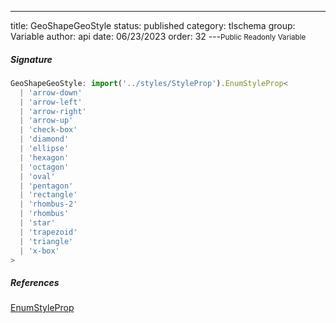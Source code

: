 ---
title: GeoShapeGeoStyle
status: published
category: tlschema
group: Variable
author: api
date: 06/23/2023
order: 32
---<Small>Public Readonly Variable</Small>




##### Signature


```ts
GeoShapeGeoStyle: import('../styles/StyleProp').EnumStyleProp<
  | 'arrow-down'
  | 'arrow-left'
  | 'arrow-right'
  | 'arrow-up'
  | 'check-box'
  | 'diamond'
  | 'ellipse'
  | 'hexagon'
  | 'octagon'
  | 'oval'
  | 'pentagon'
  | 'rectangle'
  | 'rhombus-2'
  | 'rhombus'
  | 'star'
  | 'trapezoid'
  | 'triangle'
  | 'x-box'
>
```

##### References

[EnumStyleProp](/gen/tlschema/EnumStyleProp-class)

